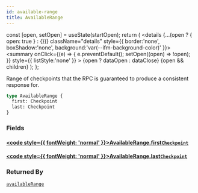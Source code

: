 ```yaml
---
id: available-range
title: AvailableRange
---
```









  const [open, setOpen] = useState(startOpen);
  return (
    <details {...(open ? { open: true } : {})} className="details" style={{ border:'none', boxShadow:'none', background:'var(--ifm-background-color)' }}>
      <summary
        onClick={(e) => {
          e.preventDefault();
          setOpen((open) => !open);
        }}
        style={{ listStyle:'none' }}
      >
      {open ? dataOpen : dataClose}
      </summary>
      {open && children}
    </details>
  );
};








Range of checkpoints that the RPC is guaranteed to produce a consistent
response for.


```graphql
type AvailableRange {
  first: Checkpoint
  last: Checkpoint
}
```




### Fields

#### [<code style={{ fontWeight: 'normal' }}>AvailableRange.<b>first</b></code>](#)<Bullet />[`Checkpoint`](/references/iota-api/iota-graphql/reference/types/objects/checkpoint) <Badge class="badge badge--secondary" text="object"/> 
> 
> 
> 
> 

#### [<code style={{ fontWeight: 'normal' }}>AvailableRange.<b>last</b></code>](#)<Bullet />[`Checkpoint`](/references/iota-api/iota-graphql/reference/types/objects/checkpoint) <Badge class="badge badge--secondary" text="object"/> 
> 
> 
> 
> 





### Returned By

[`availableRange`](/references/iota-api/iota-graphql/reference/api/queries/available-range)  <Badge class="badge badge--secondary" text="query"/>

